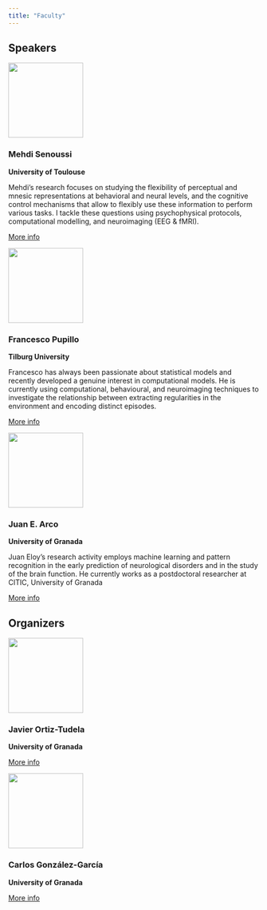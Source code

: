 ```yaml
---
title: "Faculty"
---
```


## Speakers

::: {.grid}

::: {.g-col-4}
![](https://mehdisenoussi.github.io/profile.jpg){width=150px}

### Mehdi Senoussi
**University of Toulouse**

Mehdi's research focuses on studying the flexibility of perceptual and mnesic representations at behavioral and neural levels, and the cognitive control mechanisms that allow to flexibly use these information to perform various tasks. I tackle these questions using psychophysical protocols, computational modelling, and neuroimaging (EEG & fMRI).

[More info](https://mehdisenoussi.github.io/about/)
:::

::: {.g-col-4}
![](https://avatars.githubusercontent.com/u/33233584?v=4){width=150px}

### Francesco Pupillo
**Tilburg University**

Francesco has always been passionate about statistical models and recently developed a genuine interest in computational models. He is currently using computational, behavioural, and neuroimaging techniques to investigate the relationship between extracting regularities in the environment and encoding distinct episodes.

[More info](https://sites.google.com/view/francesco-pupillo/home)
:::

::: {.g-col-4}
![](https://scholar.googleusercontent.com/citations?view_op=medium_photo&user=q9SMxVQAAAAJ&citpid=1){height=150px}

### Juan E. Arco
**University of Granada**

Juan Eloy's research activity employs machine learning and pattern recognition in the early prediction of neurological disorders and in the study of the brain function. He currently works as a postdoctoral researcher at CITIC, University of Granada

[More info](https://dasci.es/es/personal/perfil/juan-eloy-arco/)
:::

:::

## Organizers

::: {.grid}

::: {.g-col-5}
![](https://ortiztudela.github.io/ortiztudela/images/foto_javi.jpg){height=150px}

### Javier Ortiz-Tudela
**University of Granada**


[More info](https://ortiztudela.github.io/ortiztudela/)
:::

::: {.g-col-5}
![](https://gonzalezgarcia.github.io/assets/img/new_pic.webp?bd58644cb340ccb9a82633f610af403d){height=150px}

### Carlos González-García
**University of Granada**


[More info](https://gonzalezgarcia.github.io/)
:::


:::
